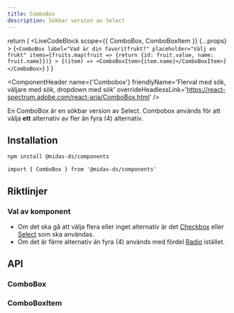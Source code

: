 ```yaml
---
title: ComboBox
description: Sökbar version av Select
---
```



  return (
    <LiveCodeBlock
      scope={{ ComboBox, ComboBoxItem }}
      {...props}
    >
      {`<ComboBox
          label="Vad är din favoritfrukt?"
          placeholder="Välj en frukt"
          items={fruits.map(fruit => {return {id: fruit.value, name: fruit.name}})}
        >
          {(item) => <ComboBoxItem>{item.name}</ComboBoxItem>}
      </ComboBox>`}
    </LiveCodeBlock>
  )
}

<ComponentHeader
  name={'Combobox'}
  friendlyName='Flerval med sök, väljare med sök, dropdown med sök'
  overrideHeadlessLink='https://react-spectrum.adobe.com/react-aria/ComboBox.html'
/>

En ComboBox är en sökbar version av Select. Combobox används för att välja **ett** alternativ av fler än fyra (4) alternativ.

<Example hideCode />

## Installation

```bash npm2yarn
npm install @midas-ds/components
```

```tsx
import { ComboBox } from '@midas-ds/components'
```

<Example hideExample />

## Riktlinjer

### Val av komponent

- Om det ska gå att välja flera eller inget alternativ är det [Checkbox](/components/checkbox) eller [Select](/components/select) som ska användas.
- Om det är färre alternativ än fyra (4) används med fördel [Radio](/components/radio) istället.

## API

### ComboBox

<PropTable name='ComboBox' />

### ComboBoxItem

<PropTable
  name='ComboBoxItem'
  defaultOpen={false}
/>

